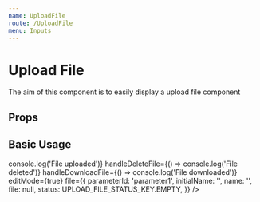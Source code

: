 ```yaml
---
name: UploadFile
route: /UploadFile
menu: Inputs
---
```



# Upload File

The aim of this component is to easily display a upload file component

## Props

<Props of={UploadFile} />

## Basic Usage

<Playground>
  <UploadFile
    handleUploadFile={() => console.log('File uploaded')}
    handleDeleteFile={() => console.log('File deleted')}
    handleDownloadFile={() => console.log('File downloaded')}
    editMode={true}
    file={{
      parameterId: 'parameter1',
      initialName: '',
      name: '',
      file: null,
      status: UPLOAD_FILE_STATUS_KEY.EMPTY,
    }}
  />
</Playground>
